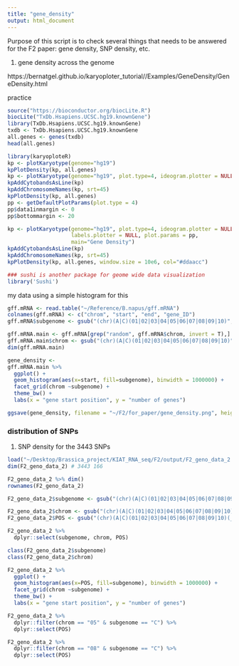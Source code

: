 ```yaml
---
title: "gene_density"
output: html_document
---
```


Purpose of this script is to check several things that needs to be answered for the F2 paper: gene density, SNP density, etc. 

1) gene density across the genome 

https://bernatgel.github.io/karyoploter_tutorial//Examples/GeneDensity/GeneDensity.html

practice 

```r
source("https://bioconductor.org/biocLite.R")
biocLite("TxDb.Hsapiens.UCSC.hg19.knownGene")
library(TxDb.Hsapiens.UCSC.hg19.knownGene)
txdb <- TxDb.Hsapiens.UCSC.hg19.knownGene
all.genes <- genes(txdb)
head(all.genes)

library(karyoploteR)
kp <- plotKaryotype(genome="hg19")
kpPlotDensity(kp, all.genes)
kp <- plotKaryotype(genome="hg19", plot.type=4, ideogram.plotter = NULL, labels.plotter = NULL)
kpAddCytobandsAsLine(kp)
kpAddChromosomeNames(kp, srt=45)
kpPlotDensity(kp, all.genes)
pp <- getDefaultPlotParams(plot.type = 4)
pp$data1inmargin <- 0
pp$bottommargin <- 20

kp <- plotKaryotype(genome="hg19", plot.type=4, ideogram.plotter = NULL,
                    labels.plotter = NULL, plot.params = pp,
                    main="Gene Density")
kpAddCytobandsAsLine(kp)
kpAddChromosomeNames(kp, srt=45)
kpPlotDensity(kp, all.genes, window.size = 10e6, col="#ddaacc")

### sushi is another package for geome wide data visualization 
library('Sushi')
```

my data using a simple histogram for this 

```r
gff.mRNA <- read.table("~/Reference/B.napus/gff.mRNA")
colnames(gff.mRNA) <- c("chrom", "start", "end", "gene_ID")
gff.mRNA$subgenome <- gsub("(chr)(A|C)(01|02|03|04|05|06|07|08|09|10)", "\\2", gff.mRNA$chrom)

gff.mRNA.main <- gff.mRNA[grep("random", gff.mRNA$chrom, invert = T),]
gff.mRNA.main$chrom <- gsub("(chr)(A|C)(01|02|03|04|05|06|07|08|09|10)", "\\3", gff.mRNA.main$chrom)
dim(gff.mRNA.main) 

gene_density <- 
gff.mRNA.main %>% 
  ggplot() + 
  geom_histogram(aes(x=start, fill=subgenome), binwidth = 1000000) + 
  facet_grid(chrom ~subgenome) + 
  theme_bw() + 
  labs(x = "gene start position", y = "number of genes") 

ggsave(gene_density, filename = "~/F2/for_paper/gene_density.png", height = 8, width = 12)  
```

### distribution of SNPs
1) SNP density for the 3443 SNPs 
```r
load("~/Desktop/Brassica_project/KIAT_RNA_seq/F2/output/F2_geno_data_2.Rdata")
dim(F2_geno_data_2) # 3443 166

F2_geno_data_2 %>% dim() 
rownames(F2_geno_data_2) 

F2_geno_data_2$subgenome <- gsub("(chr)(A|C)(01|02|03|04|05|06|07|08|09|10)(_)([[:print:]]+)", "\\2", rownames(F2_geno_data_2)) 

F2_geno_data_2$chrom <- gsub("(chr)(A|C)(01|02|03|04|05|06|07|08|09|10)(_)([[:print:]]+)", "\\3", rownames(F2_geno_data_2))
F2_geno_data_2$POS <- gsub("(chr)(A|C)(01|02|03|04|05|06|07|08|09|10)(_)([[:print:]]+)", "\\5", rownames(F2_geno_data_2)) %>% as.numeric()

F2_geno_data_2 %>% 
  dplyr::select(subgenome, chrom, POS) 

class(F2_geno_data_2$subgenome)
class(F2_geno_data_2$chrom)

F2_geno_data_2 %>% 
  ggplot() + 
  geom_histogram(aes(x=POS, fill=subgenome), binwidth = 1000000) + 
  facet_grid(chrom ~subgenome) + 
  theme_bw() + 
  labs(x = "gene start position", y = "number of genes") 

F2_geno_data_2 %>% 
  dplyr::filter(chrom == "05" & subgenome == "C") %>% 
  dplyr::select(POS)

F2_geno_data_2 %>% 
  dplyr::filter(chrom == "08" & subgenome == "C") %>% 
  dplyr::select(POS)  
```





